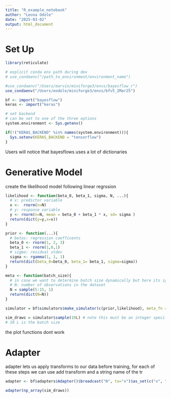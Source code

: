 ```yaml
---
title: "R_example_notebook"
author: "Leona Odole"
date: "2025-03-02"
output: html_document
---
```

# Set Up 
```r
library(reticulate)
```

```r
# explicit conda env path during dev
# use_condaenv("/path_to_environment/environment_name")

#use_condaenv("/Users/marvin/miniforge3/envs/bayesflow_r")
use_condaenv("/Users/eodole/miniforge3/envs/bfv5_2Mar25")
```


```r
bf <- import("bayesflow")
keras <- import("keras")
```

```r
# set backend 
# can be set to one of the three options 
system.environment <- Sys.getenv()

if(!("KERAS_BACKEND" %in% names(system.environment))){
  Sys.setenv(KERAS_BACKEND = "tensorflow")
}

```

Users will notice that bayesflows uses a lot of dictionaries 

# Generative Model
create the likelihood model following linear regrssion 
```r

likelihood <- function(beta_0, beta_1, sigma, N, ...){
  # x: predictor variable 
  x <-  rnorm(n=N)
  # y: response variable 
  y <- rnorm(n=N, mean = beta_0 + beta_1 * x, sd= sigma )
  return(dict(y=y,x=x))
}
```


```r
prior <- function(...){
  # betas: regression coefficents
  beta_0 <- rnorm(1, 2, 3)
  beta_1 <- rnorm(1,0,1)
  # sigma: residual stdev
  sigma <- rgamma(1, 1, 1)
  return(dict(beta_0=beta_0, beta_1= beta_1, sigma=sigma))
}
```

```r
meta <- function(batch_size){
  # in case we want to determine batch size dynamically but here its ignored
  # N: number of observations in the dataset 
  N = sample(5:15, 1)
  return(dict(N=N))
}
```

```r
simulator = bf$simulators$make_simulator(c(prior,likelihood), meta_fn = meta)
```

```r
sim_draws = simulator$sample(10L) # note this must be an integer specify with L 
# 10 L is the batch size 
```


the plot functions dont work 

# Adapter 

adapter lets us apply transforms to our data before training, for each of these steps we can use add transform and a string name of the tr

```r

adapter <- bf$adapters$Adapter()$broadcast("N", to="x")$as_set(c("x", "y"))$constrain("sigma", lower=0)$standardize(exclude=c("N"))$concatenate(c("beta_0", "beta_1", "sigma"), into="inference_variables")$concatenate(c("x", "y"), into="summary_variables")$rename("N", "inference_conditions")


```



```r
adapter(np_array(sim_draws))

```

